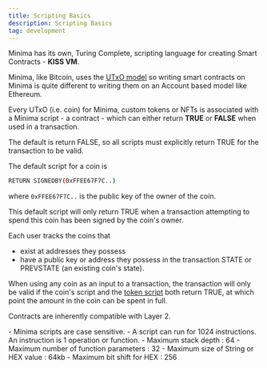 ---
title: Scripting Basics
description: Scripting Basics
tag: development
---

Minima has its own, Turing Complete, scripting language for creating Smart Contracts - **KISS VM**. 

Minima, like Bitcoin, uses the [UTxO model](/docs/learn/minima/coreconcepts#utxo-model) so writing smart contracts on Minima is quite different to writing them on an Account based model like Ethereum. 

Every UTxO (i.e. coin) for Minima, custom tokens or NFTs is associated with a Minima script - a contract - which can either return **TRUE** or **FALSE** when used in a transaction. 

The default is return FALSE, so all scripts must explicitly return TRUE for the transaction to be valid.

The default script for a coin is 

```bash
RETURN SIGNEDBY(0xFFEE67F7C..)
```

where `0xFFEE67F7C..` is the public key of the owner of the coin.

This default script will only return TRUE when a transaction attempting to spend this coin has been signed by the coin's owner.

Each user tracks the coins that 
- exist at addresses they possess 
- have a public key or address they possess in the transaction STATE or PREVSTATE (an existing coin's state).

When using any coin as an input to a transaction, the transaction will only be valid if the coin's script and the [token script](/docs/buildonminima/contracts/tokenscripts) both return TRUE, at which point the amount in the coin can be spent in full.

Contracts are inherently compatible with Layer 2. 

<Callout title="Tip">
- Minima scripts are case sensitive.
- A script can run for 1024 instructions. An instruction is 1 operation or function.
- Maximum stack depth : 64 
- Maximum number of function parameters : 32
- Maximum size of String or HEX value : 64kb
- Maximum bit shift for HEX : 256
</Callout>